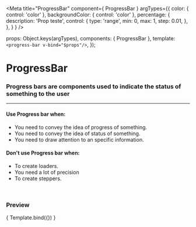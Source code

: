 
<Meta
  title="ProgressBar"
  component={ ProgressBar }
  argTypes={{
    color: { control: 'color' },
    backgroundColor: { control: 'color' },
    percentage: {
      description: 'Prop teste',
      control: {
        type: 'range',
        min: 0,
        max: 1,
        step: 0.01,
      },
    },
  }
}
/>

  props: Object.keys(argTypes),
  components: { ProgressBar },
  template:`<progress-bar v-bind="$props"/>`,
});

# ProgressBar

### Progress bars are components used to indicate the status of something to the user
---

#### Use Progress bar when:
- You need to convey the idea of progress of something.
- You need to convey the idea of status of something.
- You need to draw attention to an specific information.

#### Don't use Progress bar when:
- To create loaders.
- You need a lot of precision
- To create steppers.

<br />

### Preview

<Canvas>
  <Story
    name="Progress bar"
    args={{
      percentage: 0.5,
      backgroundColor: '#DDE2E7',
      color: '#2EB88D',
    }}
  >
    { Template.bind({}) }
  </Story>
</Canvas>

<ArgsTable story="Progress bar" />